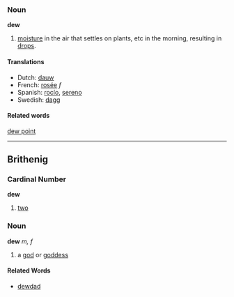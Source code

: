 ===Noun===
'''dew'''

# [[moisture]] in the air that settles on plants, etc in the morning, resulting in [[drop]]s.

====Translations====
*Dutch: [[dauw]]
*French: [[rosée]] ''f''
*Spanish: [[rocío]], [[sereno]]
*Swedish: [[dagg]]

====Related words====
[[dew point]]
----
==Brithenig==
===Cardinal Number===
'''dew'''

#[[two]]
===Noun===
'''dew''' ''m, f''

#a [[god]] or [[goddess]]
====Related Words====
*[[dewdad]]